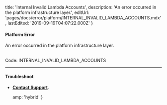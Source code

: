 
  title: 'Internal Invalid Lambda Accounts',
  description: 'An error occurred in the platform infrastructure layer.',
  editUrl: 'pages/docs/error/platform/INTERNAL_INVALID_LAMBDA_ACCOUNTS.mdx',
  lastEdited: '2019-09-19T04:07:22.000Z'
}

#### Platform Error

An error occurred in the platform infrastructure layer.

<br />

<Note label={false}>
  Code: <InlineCode>INTERNAL_INVALID_LAMBDA_ACCOUNTS</InlineCode>
</Note>

---

#### Troubleshoot

- **[Contact Support](mailto:support@zeit.co)**.


  amp: 'hybrid'
}
